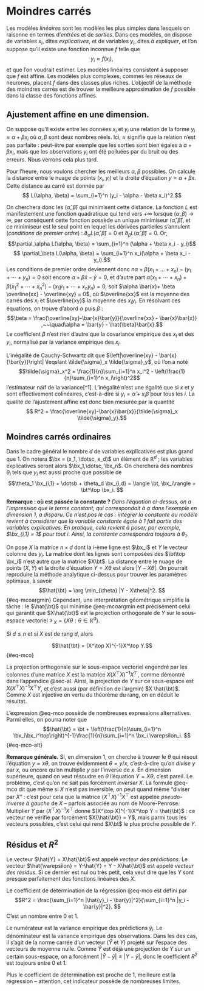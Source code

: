 # Moindres carrés

Les modèles *linéaires* sont les modèles les plus simples dans lesquels on raisonne en termes d'*entrées* et de *sorties*. Dans ces modèles, on dispose de variables $x_i$, dites *explicatives*, et de variables $y_i$, dites *à expliquer*, et l'on suppose qu'il existe une fonction inconnue $f$ telle que 
$$y_i \approx f(x_i),$$
et que l'on voudrait estimer. Les modèles linéaires consistent à supposer que $f$ est affine. Les modèles plus complexes, commes les réseaux de neurones, placent $f$ dans des classes plus riches. L'objectif de la méthode des moindres carrés est de trouver la meilleure approximation de $f$ possible dans la classe des fonctions affines. 

## Ajustement affine en une dimension. 

 On suppose qu'il existe entre les données $x_i$ et $y_i$ une relation de la forme $y_i \approx \alpha + \beta x_i$
où $\alpha, \beta$ sont deux nombres réels. Ici, $\approx$ signifie que la relation n'est pas parfaite : peut-être par exemple que les sorties sont bien égales à $\alpha+\beta x_i$, mais que les observations $y_i$ ont été polluées par du bruit ou des erreurs. Nous verrons cela plus tard. 

Pour l'heure, nous voulons chercher les meilleurs $\alpha, \beta$ possibles. On calcule la distance entre le nuage de points $(x_i, y_i)$ et la droite d'équation $y = \alpha + \beta x$. Cette distance au carré est donnée par 
$$ L(\alpha, \beta) = \sum_{i=1}^n (y_i - \alpha - \beta x_i)^2.$$

On cherchera donc les $(\hat\alpha, \hat\beta)$ qui  minimisent cette distance. La fonction $L$ est manifestement une fonction quadratique qui tend vers $+\infty$ lorsque $(\alpha, \beta) \to \infty$, par conséquent cette fonction possède un unique minimiseur $(\hat{\alpha}, \hat{\beta})$, et ce minimiseur est le seul point en lequel les dérivées partielles s'annulent (*conditions de premier ordre*) : $\partial_\alpha L(\hat{\alpha}, \hat{\beta}) = 0$ et $\partial_\beta L(\hat{\alpha}, \hat{\beta})=0$. Or, 
$$\partial_\alpha L(\alpha, \beta)  = \sum_{i=1}^n (\alpha + \beta x_i - y_i)$$
$$ \partial_\beta L(\alpha, \beta) = \sum_{i=1}^n x_i(\alpha + \beta x_i - y_i).$$
Les conditions de premier ordre deviennent donc $n\alpha + \beta (x_1 + \dotsc + x_n) - (y_1 + \dotsb + y_n) =0$ soit encore $\alpha + \beta \bar{x} - \bar{y}=0$, et d'autre part $\alpha (x_1 + \dotsb + x_n) + \beta(x_1^2 + \dotsb + x_n^2) - (x_1y_1 + \dotsb + x_ny_n) = 0$, soit $\alpha \bar{x}+ \beta \overline{xx} - \overline{xy} = 0$, où $\overline{xx}$ est la moyenne des carrés des $x_i$ et $\overline{xy}$ la moyenne des $x_iy_i$. En résolvant ces équations, on trouve d'abord $\alpha$ puis $\beta$ : 
$$\beta = \frac{\overline{xy}-\bar{x}\bar{y}}{\overline{xx} - \bar{x}\bar{x}} ,~~\quad\alpha = \bar{y} - \hat{\beta}\bar{x}.$$
Le coefficient $\beta$ n'est rien d'autre que la covariance empirique des $x_i$ et des $y_i$, normalisé par la variance empirique des $x_i$. 



L'inégalité de Cauchy-Schwartz dit que $\left|\overline{xy} - \bar{x}{\bar{y}}\right| \leqslant \tilde{\sigma}_x \tilde{\sigma}_y$, où l'on a noté
$$\tilde{\sigma}_x^2 = \frac{1}{n}\sum_{i=1}^n x_i^2 - \left(\frac{1}{n}\sum_{i=1}^n x_i\right)^2$$
l'estimateur naïf de la variance[^1]. L'inégalité n'est une égalité que si $x$ et $y$ sont effectivement colinéaires, c'est-à-dire si $y_i = \hat{\alpha} + x_i \hat{\beta}$ pour tous les $i$. La qualité de l'ajustement affine est donc bien mesurée par la quantité 
$$ R^2 = \frac{\overline{xy}-\bar{x}\bar{x}}{\tilde{\sigma}_x \tilde{\sigma}_y}.$$


## Moindres carrés ordinaires


Dans le cadre général le nombre $d$ de variables explicatives est plus grand que 1. On notera $\bx = (x_1, \dotsc, x_d)$
un élément de $\mathbb{R}^d$ ; les variables explicatives seront alors $\bx_1,\dotsc, \bx_n$. On cherchera des nombres $\theta_i$ tels que $y_i$ est aussi proche que possible de $$\theta_1 \bx_{i,1} + \dotsb + \theta_d \bx_{i,d} = \langle \bt, \bx_i\rangle = \bt^\top \bx_i. $$



**Remarque : où est passée la constante ?** *Dans l'équation ci-dessus, on a l'impression que le terme constant, qui correspondait à $\alpha$ dans l'exemple en dimension 1, a disparu. Ce n'est pas le cas : intégrer la constante au modèle revient à considérer que la variable constante égale à 1 fait partie des variables explicatives. En pratique, cela revient à poser, par exemple, $\bx_{i,1} = 1$ pour tout $i$. Ainsi, la constante correspondra toujours à $\theta_1$.* 


On pose $X$ la matrice $n\times d$ dont la $i$-ème ligne est $\bx_i$ et $Y$ le vecteur colonne des $y_i$.  La matrice dont les lignes sont composées des $\bt\top \bx_i$ n'est autre que la matrice $X\bt$. La distance entre le nuage de points $(X,Y)$ et la droite d'équation $Y = X\theta$ est alors $|Y - X\theta|$. On pourrait reproduire la méthode analytique ci-dessus pour trouver les paramètres optimaux, à savoir 
$$\hat{\bt} = \arg \min_{\theta} |Y - X\theta|^2. $${#eq-mcoargmin}
 Cependant, une interprétation géométrique simplifie la tâche : le $\hat{\bt}$ qui minimise @eq-mcoargmin est précisément celui qui garantit que $X\hat{\bt}$ est la projection orthogonale de $Y$ sur le sous-espace vectoriel $\mathscr{V}_X = \{X\theta : \theta \in \mathbb{R}^d\}$. 


:::{#thm-reg}

Si $d\leqslant n$ et si $X$ est de rang $d$, alors

$$\hat{\bt} = (X^\top X)^{-1}X^\top Y.$${#eq-mco}

:::

:::{.proof}

La projection orthogonale sur le sous-espace vectoriel engendré par les colonnes d'une matrice $X$ est la matrice $X(X^\top X)^{-1}X^\top$, comme démontré dans l'appendice @sec-al. Ainsi, la projection de $Y$ sur ce sous-espace est $X(X^\top X)^{-1}X^\top Y$, et c'est aussi (par définition de l'argmin) $X \hat{\bt}$. Comme $X$ est injective en vertu du théorème du rang, on en déduit le résultat. 

:::


L'expression @eq-mco possède de nombreuses expressions alternatives. Parmi elles, on pourra noter que 
$$\hat{\bt} = \bt + \left(\frac{1}{n}\sum_{i=1}^n \bx_i\bx_i^\top\right)^{-1}\frac{1}{n}\sum_{i=1}^n \bx_i \varepsilon_i. $${#eq-mco-alt}

**Remarque générale.** Si, en dimension 1, on cherche à trouver le $\theta$ qui résout l'équation $y = x\theta$, on trouve évidemment $\theta = y/x$, c'est-à-dire qu'on *divise* $y$ par $x$, ou encore qu'on multiplie $y$ par l'inverse de $x$. En dimension supérieure, quand on veut résoudre en $\theta$ l'équation $Y = X\theta$, c'est pareil. Le problème, c'est qu'on ne sait pas forcément *inverser* $X$. La formule @eq-mco dit que même si $X$ n'est pas inversible, on peut quand même "diviser par $X$" : c'est pour cela que la matrice $(X^\top X)^{-1} X^\top$ est appelée *pseudo-inverse à gauche* de $X$ -- parfois associée au nom de Moore-Penrose. Multiplier $Y$ par $(X^\top X)^{-1}X^\top$ donne $(X^\top X)^{-1}X^\top Y = \hat{\bt}$ : ce vecteur ne vérifie par forcément $X{\hat{\bt}} = Y$, mais parmi tous les vecteurs possibles, c'est celui qui rend $X\bt$ le plus proche possible de $Y$.


## Résidus et $R^2$

Le vecteur $\hat{Y} = X\hat{\bt}$ est appelé *vecteur des prédictions*. Le vecteur $\hat{\varepsilon} = Y-\hat{Y} = Y - X\hat{\bt}$ est appelé *vecteur des résidus*. Si ce dernier est nul ou très petit, cela veut dire que les $Y$ sont presque parfaitement des fonctions linéaires des $X$. 



:::{#def-rdeux}

Le coefficient de détermination de la régression @eq-mco est défini par 
$$R^2 = \frac{\sum_{i=1}^n |\hat{y}_i - \bar{y}|^2}{\sum_{i=1}^n |y_i - \bar{y}|^2}. $$
C'est un nombre entre 0 et 1. 
:::

Le numérateur est la variance empirique des prédictions $\hat{y}_i$. Le dénominateur est la variance empirique des observations. Dans les des cas, il s'agit de la norme carrée d'un vecteur ($\hat{Y}$ et $Y$) projeté sur l'espace des vecteurs de moyenne nulle. Comme $\hat{Y}$ est déjà une projection de $Y$ sur un certain sous-espace, on a forcément $|\hat{Y} - \bar{y}| \leqslant |Y - \bar{y}|$, donc le coefficient $R^2$ est toujours entre 0 et 1. 

Plus le coefficient de détermination est proche de 1, meilleure est la régression -- attention, cet indicateur possède de nombreuses limites. 